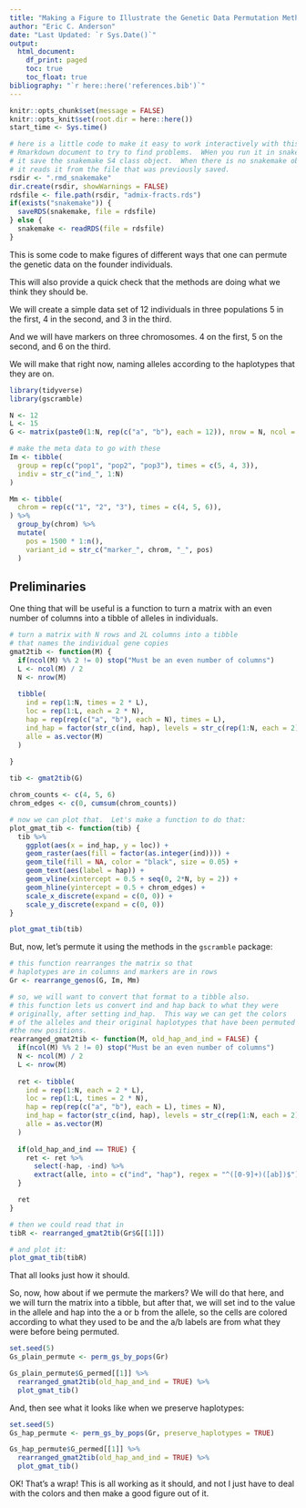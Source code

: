 ```yaml
---
title: "Making a Figure to Illustrate the Genetic Data Permutation Methods"
author: "Eric C. Anderson"
date: "Last Updated: `r Sys.Date()`"
output:
  html_document:
    df_print: paged
    toc: true
    toc_float: true
bibliography: "`r here::here('references.bib')`"
---
```


```r
knitr::opts_chunk$set(message = FALSE)
knitr::opts_knit$set(root.dir = here::here())
start_time <- Sys.time()
```

```r
# here is a little code to make it easy to work interactively with this
# Rmarkdown document to try to find problems.  WHen you run it in snakemake,
# it save the snakemake S4 class object.  When there is no snakemake object,
# it reads it from the file that was previously saved.
rsdir <- ".rmd_snakemake"
dir.create(rsdir, showWarnings = FALSE)
rdsfile <- file.path(rsdir, "admix-fracts.rds")
if(exists("snakemake")) {
  saveRDS(snakemake, file = rdsfile)
} else {
  snakemake <- readRDS(file = rdsfile)
}
```

This is some code to make figures of different ways that one can permute the
genetic data on the founder individuals.

This will also provide a quick check that the methods are doing what we
think they should be.

We will create a simple data set of 12 individuals in three populations 5 in the first,
4 in the second, and 3 in the third.

And we will have markers on three chromosomes.  4 on the first, 5 on the second, and 6 on the third.

We will make that right now, naming alleles according to the haplotypes that
they are on.
```r
library(tidyverse)
library(gscramble)

N <- 12
L <- 15
G <- matrix(paste0(1:N, rep(c("a", "b"), each = 12)), nrow = N, ncol = 2 * L)

# make the meta data to go with these
Im <- tibble(
  group = rep(c("pop1", "pop2", "pop3"), times = c(5, 4, 3)),
  indiv = str_c("ind_", 1:N)
)

Mm <- tibble(
  chrom = rep(c("1", "2", "3"), times = c(4, 5, 6)),
) %>%
  group_by(chrom) %>%
  mutate(
    pos = 1500 * 1:n(),
    variant_id = str_c("marker_", chrom, "_", pos)
  )

```

## Preliminaries 

One thing that will be useful is a function to turn a matrix with an even
number of columns into a tibble of alleles in individuals.
```r

# turn a matrix with N rows and 2L columns into a tibble
# that names the individual gene copies
gmat2tib <- function(M) {
  if(ncol(M) %% 2 != 0) stop("Must be an even number of columns")
  L <- ncol(M) / 2
  N <- nrow(M)
  
  tibble(
    ind = rep(1:N, times = 2 * L),
    loc = rep(1:L, each = 2 * N),
    hap = rep(rep(c("a", "b"), each = N), times = L),
    ind_hap = factor(str_c(ind, hap), levels = str_c(rep(1:N, each = 2), c("a", "b"))),
    alle = as.vector(M)
  )
  
}

tib <- gmat2tib(G)

chrom_counts <- c(4, 5, 6)
chrom_edges <- c(0, cumsum(chrom_counts))

# now we can plot that.  Let's make a function to do that:
plot_gmat_tib <- function(tib) {
  tib %>% 
    ggplot(aes(x = ind_hap, y = loc)) +
    geom_raster(aes(fill = factor(as.integer(ind)))) +
    geom_tile(fill = NA, color = "black", size = 0.05) +
    geom_text(aes(label = hap)) +
    geom_vline(xintercept = 0.5 + seq(0, 2*N, by = 2)) +
    geom_hline(yintercept = 0.5 + chrom_edges) +
    scale_x_discrete(expand = c(0, 0)) +
    scale_y_discrete(expand = c(0, 0)) 
}

plot_gmat_tib(tib)
```

But, now, let's permute it using the methods in the `gscramble` package:
```r
# this function rearranges the matrix so that
# haplotypes are in columns and markers are in rows
Gr <- rearrange_genos(G, Im, Mm)

# so, we will want to convert that format to a tibble also.
# this function lets us convert ind and hap back to what they were
# originally, after setting ind_hap.  This way we can get the colors
# of the alleles and their original haplotypes that have been permuted into
#the new positions.
rearranged_gmat2tib <- function(M, old_hap_and_ind = FALSE) {
  if(ncol(M) %% 2 != 0) stop("Must be an even number of columns")
  N <- ncol(M) / 2
  L <- nrow(M)
  
  ret <- tibble(
    ind = rep(1:N, each = 2 * L),
    loc = rep(1:L, times = 2 * N),
    hap = rep(rep(c("a", "b"), each = L), times = N),
    ind_hap = factor(str_c(ind, hap), levels = str_c(rep(1:N, each = 2), c("a", "b"))),
    alle = as.vector(M)
  )
  
  if(old_hap_and_ind == TRUE) {
    ret <- ret %>%
      select(-hap, -ind) %>%
      extract(alle, into = c("ind", "hap"), regex = "^([0-9]+)([ab])$")
  }

  ret
}

# then we could read that in
tibR <- rearranged_gmat2tib(Gr$G[[1]])

# and plot it:
plot_gmat_tib(tibR)

```

That all looks just how it should.  

So, now, how about if we permute the markers?  We will do that here, and we will
turn the matrix into a tibble, but after that, we will set ind to the value in
the allele and hap into the a or b from the allele, so the cells are colored
according to what they used to be and the a/b labels are from what they were
before being permuted.
```r
set.seed(5)
Gs_plain_permute <- perm_gs_by_pops(Gr)

Gs_plain_permute$G_permed[[1]] %>%
  rearranged_gmat2tib(old_hap_and_ind = TRUE) %>%
  plot_gmat_tib()

```


And, then see what it looks like when we preserve haplotypes:
```r
set.seed(5)
Gs_hap_permute <- perm_gs_by_pops(Gr, preserve_haplotypes = TRUE)

Gs_hap_permute$G_permed[[1]] %>%
  rearranged_gmat2tib(old_hap_and_ind = TRUE) %>%
  plot_gmat_tib()

```

OK! That's a wrap!  This is all working as it should, and not I just
have to deal with the colors and then make a good figure out of it.  